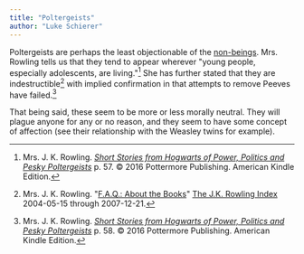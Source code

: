 ```yaml
---
title: "Poltergeists"
author: "Luke Schierer"
---
```


Poltergeists are perhaps the least objectionable of the 
[non-beings](../).  Mrs. Rowling tells us that they
tend to appear wherever "young people, especially adolescents, are
living."[^211022-1]  She has further stated that they are
indestructible[^211022-2] with implied confirmation in that attempts to remove
Peeves have failed.[^211022-3]

That being said, these seem to be more or less morally neutral.  They will
plague anyone for any or no reason, and they seem to have some concept of
affection (see their relationship with the Weasley twins for example).  

[^211022-2]: Mrs. J. K. Rowling.
    "[F.A.Q.: About the Books](https://www.rowlingindex.org/work/faq1web/)"
    [The J.K. Rowling Index](https://www.rowlingindex.org) 2004-05-15 through
    2007-12-21. 

[^211022-3]: Mrs. J. K. Rowling.
    _[Short Stories from Hogwarts of Power, Politics and Pesky
    Poltergeists](https://www.goodreads.com/book/show/31538614-short-stories-from-hogwarts-of-power-politics-and-pesky-poltergeists)_
    p. 58. © 2016 Pottermore Publishing. American Kindle Edition. 

[^211022-1]: Mrs. J. K. Rowling.
    _[Short Stories from Hogwarts of Power, Politics and Pesky
    Poltergeists](https://www.goodreads.com/book/show/31538614-short-stories-from-hogwarts-of-power-politics-and-pesky-poltergeists)_
    p. 57. © 2016 Pottermore Publishing. American Kindle Edition. 

